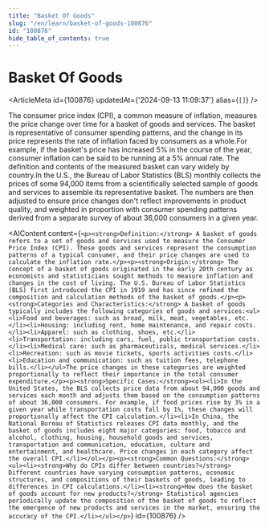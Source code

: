 ```yaml
---
title: "Basket Of Goods"
slug: "/en/learn/basket-of-goods-100876"
id: "100876"
hide_table_of_contents: true
---
```



# Basket Of Goods

<ArticleMeta id={100876} updatedAt={'2024-09-13 11:09:37'} alias={`[]`} />
<div className='border-solid border-b border-t-0 my-4 border-[var(--ifm-color-gray-300)]' />

The consumer price index (CPI), a common measure of inflation, measures the price change over time for a basket of goods and services. The basket is representative of consumer spending patterns, and the change in its price represents the rate of inflation faced by consumers as a whole.For example, if the basket's price has increased 5% in the course of the year, consumer inflation can be said to be running at a 5% annual rate. The definition and contents of the measured basket can vary widely by country.In the U.S., the Bureau of Labor Statistics (BLS) monthly collects the prices of some 94,000 items from a scientifically selected sample of goods and services to assemble its representative basket. The numbers are then adjusted to ensure price changes don't reflect improvements in product quality, and weighted in proportion with consumer spending patterns derived from a separate survey of about 36,000 consumers in a given year.

<AIContent content={`<p><strong>Definition:</strong> A basket of goods refers to a set of goods and services used to measure the Consumer Price Index (CPI). These goods and services represent the consumption patterns of a typical consumer, and their price changes are used to calculate the inflation rate.</p><p><strong>Origin:</strong> The concept of a basket of goods originated in the early 20th century as economists and statisticians sought methods to measure inflation and changes in the cost of living. The U.S. Bureau of Labor Statistics (BLS) first introduced the CPI in 1919 and has since refined the composition and calculation methods of the basket of goods.</p><p><strong>Categories and Characteristics:</strong> A basket of goods typically includes the following categories of goods and services:<ul><li>Food and beverages: such as bread, milk, meat, vegetables, etc.</li><li>Housing: including rent, home maintenance, and repair costs.</li><li>Apparel: such as clothing, shoes, etc.</li><li>Transportation: including cars, fuel, public transportation costs.</li><li>Medical care: such as pharmaceuticals, medical services.</li><li>Recreation: such as movie tickets, sports activities costs.</li><li>Education and communication: such as tuition fees, telephone bills.</li></ul>The price changes in these categories are weighted proportionally to reflect their importance in the total consumer expenditure.</p><p><strong>Specific Cases:</strong><ol><li>In the United States, the BLS collects price data from about 94,000 goods and services each month and adjusts them based on the consumption patterns of about 36,000 consumers. For example, if food prices rise by 3% in a given year while transportation costs fall by 1%, these changes will proportionally affect the CPI calculation.</li><li>In China, the National Bureau of Statistics releases CPI data monthly, and the basket of goods includes eight major categories: food, tobacco and alcohol, clothing, housing, household goods and services, transportation and communication, education, culture and entertainment, and healthcare. Price changes in each category affect the overall CPI.</li></ol></p><p><strong>Common Questions:</strong><ul><li><strong>Why do CPIs differ between countries?</strong> Different countries have varying consumption patterns, economic structures, and compositions of their baskets of goods, leading to differences in CPI calculations.</li><li><strong>How does the basket of goods account for new products?</strong> Statistical agencies periodically update the composition of the basket of goods to reflect the emergence of new products and services in the market, ensuring the accuracy of the CPI.</li></ul></p>`} id={100876} />
